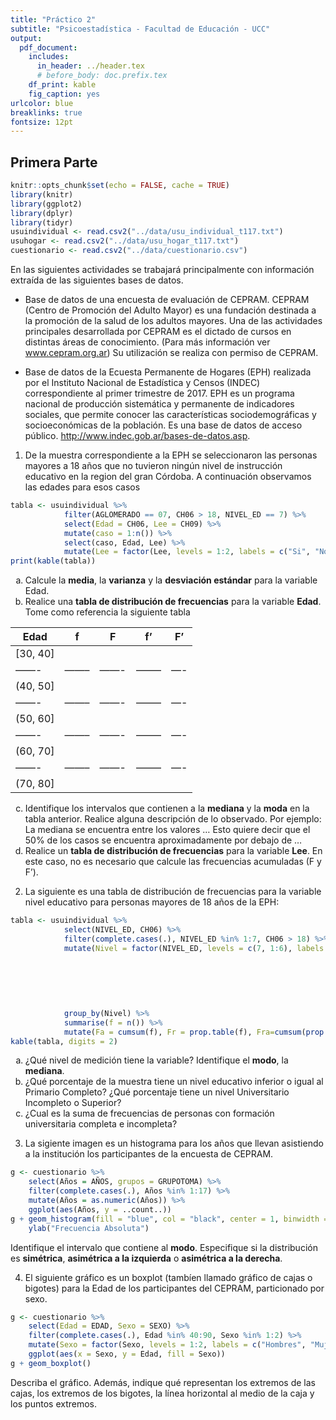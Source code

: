 ```yaml
---
title: "Práctico 2"
subtitle: "Psicoestadística - Facultad de Educación - UCC"
output: 
  pdf_document:
    includes:
      in_header: ../header.tex
      # before_body: doc.prefix.tex
    df_print: kable
    fig_caption: yes
urlcolor: blue
breaklinks: true
fontsize: 12pt
---
```

## Primera Parte
```r
knitr::opts_chunk$set(echo = FALSE, cache = TRUE)
library(knitr)
library(ggplot2)
library(dplyr)
library(tidyr)
usuindividual <- read.csv2("../data/usu_individual_t117.txt")
usuhogar <- read.csv2("../data/usu_hogar_t117.txt")
cuestionario <- read.csv2("../data/cuestionario.csv")
```
En las siguientes actividades se trabajará principalmente con información extraída de las siguientes bases de datos.  

* Base de datos de una encuesta de evaluación de CEPRAM. CEPRAM (Centro de Promoción del Adulto Mayor) es una fundación destinada a la promoción de la salud de los adultos mayores. Una de las actividades principales desarrollada por CEPRAM es el dictado de cursos en distintas áreas de conocimiento. (Para más información ver [www.cepram.org.ar](www.cepram.org.ar)) Su utilización se realiza con permiso de CEPRAM.  

* Base de datos de la Ecuesta Permanente de Hogares (EPH) realizada por el Instituto Nacional de Estadística y Censos (INDEC) correspondiente al primer trimestre de 2017. EPH es un programa nacional de producción sistemática y permanente de indicadores sociales, que permite conocer las características sociodemográficas y socioeconómicas de la población. Es una base de datos de acceso público. <http://www.indec.gob.ar/bases-de-datos.asp>.  

1. De la muestra correspondiente a la EPH se seleccionaron las personas mayores a 18 años que no tuvieron ningún nivel de instrucción educativo en la region del gran Córdoba. A continuación observamos las edades para esos casos  
  
  
```r
tabla <- usuindividual %>% 
            filter(AGLOMERADO == 07, CH06 > 18, NIVEL_ED == 7) %>% 
            select(Edad = CH06, Lee = CH09) %>% 
            mutate(caso = 1:n()) %>% 
            select(caso, Edad, Lee) %>% 
            mutate(Lee = factor(Lee, levels = 1:2, labels = c("Si", "No")))
print(kable(tabla))
```  
  
  a) Calcule la **media**, la **varianza** y la **desviación estándar** para la variable Edad.  
  b) Realice una **tabla de distribución de frecuencias** para la variable **Edad**. Tome como referencia la siguiente tabla   
    

Edad    |   f   |   F   |   f'    | F'
-------|--------|-------|--------|----
[30, 40]||||
-------|--------|-------|--------|----
(40, 50]||||
-------|--------|-------|--------|----
(50, 60]||||
-------|--------|-------|--------|----
(60, 70]||||
-------|--------|-------|--------|----
(70, 80]||||
  
  
  c) Identifique los intervalos que contienen a la **mediana** y la **moda** en la tabla anterior. Realice alguna descripción de lo observado. Por ejemplo: La mediana se encuentra entre los valores ... Esto quiere decir que el 50% de los casos se encuentra aproximadamente por debajo de ...  
  d) Realice un **tabla de distribución de frecuencias** para la variable **Lee**. En este caso, no es necesario que calcule las frecuencias acumuladas (F y F').  

2. La siguiente es una tabla de distribución de frecuencias para la variable nivel educativo para personas mayores de 18 años de la EPH:   


```r
tabla <- usuindividual %>% 
            select(NIVEL_ED, CH06) %>% 
            filter(complete.cases(.), NIVEL_ED %in% 1:7, CH06 > 18) %>% 
            mutate(Nivel = factor(NIVEL_ED, levels = c(7, 1:6), labels = c("Sin instrucción",
                                                                             "Primaria Incompleta",
                                                                             "Primaria Completa",
                                                                             "Secundaria Incompleta",
                                                                             "Secundaria Completa",
                                                                             "Superior Universitaria Incompleta",
                                                                             "Superior Universitaria Completa"))) %>% 
            group_by(Nivel) %>% 
            summarise(f = n()) %>% 
            mutate(Fa = cumsum(f), Fr = prop.table(f), Fra=cumsum(prop.table(f)))
kable(tabla, digits = 2)            
```

  a) ¿Qué nivel de medición tiene la variable? Identifique el **modo**, la **mediana**. 
  b) ¿Qué porcentaje de la muestra tiene un nivel educativo inferior o igual al Primario Completo? ¿Qué porcentaje tiene un nivel Universitario Incompleto o Superior?
  c) ¿Cual es la suma de frecuencias de personas con formación universitaria completa e incompleta?

3. La sigiente imagen es un histograma para los años que llevan asistiendo a la institución los participantes de la encuesta de CEPRAM.

```r
g <- cuestionario %>%
    select(Años = AÑOS, grupos = GRUPOTOMA) %>%
    filter(complete.cases(.), Años %in% 1:17) %>%
    mutate(Años = as.numeric(Años)) %>% 
    ggplot(aes(Años, y = ..count..))
g + geom_histogram(fill = "blue", col = "black", center = 1, binwidth = 1) +
    ylab("Frecuencia Absoluta")
```

Identifique el intervalo que contiene al **modo**. Especifique si la distribución es **simétrica**, **asimétrica a la izquierda** o **asimétrica a la derecha**.  



4. El siguiente gráfico es un boxplot (tambíen llamado gráfico de cajas o bigotes) para la Edad de los participantes del CEPRAM, particionado por sexo.

```r
g <- cuestionario %>% 
    select(Edad = EDAD, Sexo = SEXO) %>% 
    filter(complete.cases(.), Edad %in% 40:90, Sexo %in% 1:2) %>% 
    mutate(Sexo = factor(Sexo, levels = 1:2, labels = c("Hombres", "Mujeres"))) %>% 
    ggplot(aes(x = Sexo, y = Edad, fill = Sexo))
g + geom_boxplot()
```

Describa el gráfico. Además, indique qué representan los extremos de las cajas, los extremos de los bigotes, la línea horizontal al medio de la caja y los puntos extremos.
